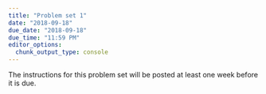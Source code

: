 ```yaml
---
title: "Problem set 1"
date: "2018-09-18"
due_date: "2018-09-18"
due_time: "11:59 PM"
editor_options: 
  chunk_output_type: console
---
```


The instructions for this problem set will be posted at least one week before it is due.
